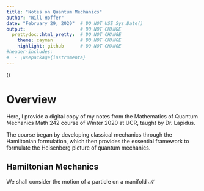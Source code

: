 ```yaml
---
title: "Notes on Quantum Mechanics"
author: "Will Hoffer"
date: "February 29, 2020"  # DO NOT USE Sys.Date()
output:                    # DO NOT CHANGE
  prettydoc::html_pretty:  # DO NOT CHANGE
    theme: cayman          # DO NOT CHANGE
    highlight: github      # DO NOT CHANGE
#header-includes: 
#  - \usepackage{instrumenta}
---
```

\(\newcommand{\M}{\mathscr{M}}\)

# Overview
Here, I provide a digital copy of my notes from the Mathematics of Quantum Mechanics Math 242 course of Winter 2020 at UCR, taught by Dr. Lapidus.

The course began by developing classical mechanics through the Hamiltonian formulation, which then provides the essential framework to formulate the Heisenberg picture of quantum mechanics. 


## Hamiltonian Mechanics
We shall consider the motion of a particle on a manifold $\M$





